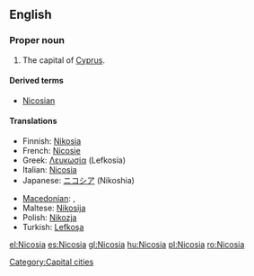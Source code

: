 {{wikipedia}}
==English==

===Proper noun===
{{en-proper noun}}

# The capital of [[Cyprus]].

====Derived terms====
* [[Nicosian]]

====Translations====
{{trans-top|capital of Cyprus}}
* Finnish: [[Nikosia]]
* French: [[Nicosie]]
* Greek: [[Λευκωσία]] (Lefkosía) {{f}}
* Italian: [[Nicosia#Italian|Nicosia]] {{f}}
* Japanese: [[ニコシア]] (Nikoshia)
{{trans-mid}}
* [[Macedonian]]: {{t|mk|Никозија|f|tr=Nikózija|sc=Cyrl}},  {{t|mk|Левкозија|f|tr=Levkózija|sc=Cyrl}}
* Maltese: [[Nikosija]]
* Polish: [[Nikozja]] {{f}}
* Turkish: [[Lefkoşa]]
{{trans-bottom}}

[[Category:Capital cities]]

[[el:Nicosia]]
[[es:Nicosia]]
[[gl:Nicosia]]
[[hu:Nicosia]]
[[pl:Nicosia]]
[[ro:Nicosia]]